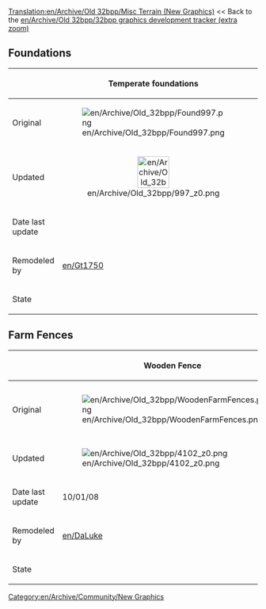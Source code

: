 [[Translation:en/Archive/Old 32bpp/Misc Terrain (New Graphics)]]
<< Back to the [[en/Archive/Old 32bpp/32bpp graphics development tracker (extra zoom)]]
==Foundations==
{| border=1 style="background:#e7ebff;"
!
! Temperate foundations
! Arctic Foundations
! Tropical foundations
! Toyland foundations
|-
!Original
|[[File:en/Archive/Old 32bpp/Found997.png]]
|[[File:en/Archive/Old 32bpp/Found c 335.png]]
|[[File:en/Archive/Old 32bpp/Found h 524.png]]
|[[File:en/Archive/Old 32bpp/Found t 550.png]]
|-
!Updated
|align="center"|[[File:en/Archive/Old 32bpp/997 z0.png|64px]]
|
|
|
|-
!Date last update
|
|
|
|
|-
!Remodeled by
|[[en/Gt1750]]
|
|
|
|-
!State
{{en/Archive/Old 32bpp/Done}}
{{en/Archive/Old 32bpp/Unclaimed}}
{{en/Archive/Old 32bpp/Unclaimed}}
{{en/Archive/Old 32bpp/Unclaimed}}
|}

==Farm Fences==
{| border=1 style="background:#e7ebff;"
!
! Wooden Fence
! Hedge/Wooden Fence
! Hedge Fence #1
! Hedge Fence #2
! Hedge Fence #3 
! Stone Fence
|-
!Original
|[[File:en/Archive/Old 32bpp/WoodenFarmFences.png]]
|[[File:en/Archive/Old 32bpp/Hedge-WoodenFarmFences.png]]
|[[File:en/Archive/Old 32bpp/Hedge1FarmFences.png]]
|[[File:en/Archive/Old 32bpp/Hedge2FarmFences.png]]
|[[File:en/Archive/Old 32bpp/Hedge3FarmFences.png]]
|[[File:en/Archive/Old 32bpp/StoneFarmFences.png]]
|-
!Updated
|[[File:en/Archive/Old 32bpp/4102 z0.png]]
|
|[[File:en/Archive/Old 32bpp/4090 z0.png]]
|
|
|
|-
!Date last update
|10/01/08
|10/01/08
|10/01/08
|10/01/08
|10/01/08
|10/01/08
|-
!Remodeled by
|[[en/DaLuke]]
|[[en/DaLuke]]
|[[en/DaLuke]]
|[[en/DaLuke]]
|[[en/DaLuke]]
|[[en/DaLuke]]
|-
!State
{{en/Archive/Old 32bpp/WIP}}
{{en/Archive/Old 32bpp/WIP}}
{{en/Archive/Old 32bpp/WIP}}
{{en/Archive/Old 32bpp/WIP}}
{{en/Archive/Old 32bpp/WIP}}
{{en/Archive/Old 32bpp/WIP}}
|}

[[Category:en/Archive/Community/New Graphics]]